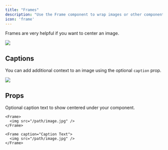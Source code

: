 ```yaml
---
title: "Frames"
description: "Use the Frame component to wrap images or other components in a container."
icon: 'frame'
---
```


Frames are very helpful if you want to center an image.

<Frame>
  <img src="https://mintlify-assets.b-cdn.net/yellowstone.jpeg" />
</Frame>

## Captions

You can add additional context to an image using the optional `caption` prop.

<Frame caption="Yellowstone National Park is visited by over 3.5 million people every year">
  <img src="https://mintlify-assets.b-cdn.net/yellowstone.jpeg" />
</Frame>

## Props

<ResponseField name="caption" type="string">
  Optional caption text to show centered under your component.
</ResponseField>

<RequestExample>

```mdx Frame
<Frame>
  <img src="/path/image.jpg" />
</Frame>
```

```mdx Frame with Captions
<Frame caption="Caption Text">
  <img src="/path/image.jpg" />
</Frame>
```

</RequestExample>
